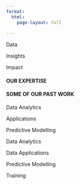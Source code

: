 ```yaml
---
format:
  html:
    page-layout: full
 
---
```


::: {.column-screen}
::: {#captions}
Data
:::

::: {#captions}
Insights
:::

::: {#captions}
Impact
:::
:::

<h4>
OUR EXPERTISE
</h4>



<h4>
SOME OF OUR PAST WORK
</h4>

::: grid
::: g-col-4
Data Analytics
:::

::: g-col-4
Applications
:::

::: g-col-4
Predictive Modelling
:::
:::

::: grid
::: g-col-6
::: {.card}
Data Analytics
:::
:::

::: g-col-6
Data Applications
:::

::: g-col-6
Predictive Modelling
:::

::: g-col-6
Training
:::
:::
